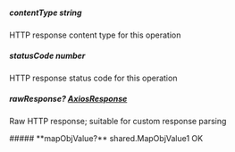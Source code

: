 
##### **contentType** string
HTTP response content type for this operation

##### **statusCode** number
HTTP response status code for this operation

##### **rawResponse?** [AxiosResponse](https://axios-http.com/docs/res_schema)
Raw HTTP response; suitable for custom response parsing

<Collapsible>
    ##### **mapObjValue?** shared.MapObjValue1
    OK
    <Collapsible.Break/>
    <MapObjValue1/>
</Collapsible>

